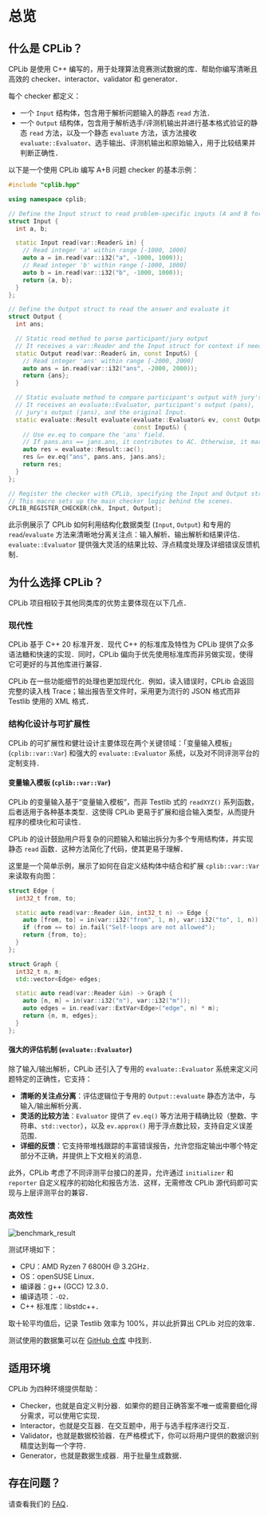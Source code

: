 # 总览

## 什么是 CPLib？

CPLib 是使用 C++ 编写的，用于处理算法竞赛测试数据的库．帮助你编写清晰且高效的 checker、interactor、validator 和 generator．

每个 checker 都定义：

- 一个 `Input` 结构体，包含用于解析问题输入的静态 `read` 方法．
- 一个 `Output` 结构体，包含用于解析选手/评测机输出并进行基本格式验证的静态 `read` 方法，以及一个静态 `evaluate` 方法，该方法接收 `evaluate::Evaluator`、选手输出、评测机输出和原始输入，用于比较结果并判断正确性．

以下是一个使用 CPLib 编写 A+B 问题 checker 的基本示例：

```cpp filename="chk.cpp" copy showLineNumbers
#include "cplib.hpp"

using namespace cplib;

// Define the Input struct to read problem-specific inputs (A and B for A+B problem)
struct Input {
  int a, b;

  static Input read(var::Reader& in) {
    // Read integer 'a' within range [-1000, 1000]
    auto a = in.read(var::i32("a", -1000, 1000));
    // Read integer 'b' within range [-1000, 1000]
    auto b = in.read(var::i32("b", -1000, 1000));
    return {a, b};
  }
};

// Define the Output struct to read the answer and evaluate it
struct Output {
  int ans;

  // Static read method to parse participant/jury output
  // It receives a var::Reader and the Input struct for context if needed.
  static Output read(var::Reader& in, const Input&) {
    // Read integer 'ans' within range [-2000, 2000]
    auto ans = in.read(var::i32("ans", -2000, 2000));
    return {ans};
  }

  // Static evaluate method to compare participant's output with jury's output
  // It receives an evaluate::Evaluator, participant's output (pans),
  // jury's output (jans), and the original Input.
  static evaluate::Result evaluate(evaluate::Evaluator& ev, const Output& pans, const Output& jans,
                                   const Input&) {
    // Use ev.eq to compare the 'ans' field.
    // If pans.ans == jans.ans, it contributes to AC. Otherwise, it marks WA.
    auto res = evaluate::Result::ac();
    res &= ev.eq("ans", pans.ans, jans.ans);
    return res;
  }
};

// Register the checker with CPLib, specifying the Input and Output structs.
// This macro sets up the main checker logic behind the scenes.
CPLIB_REGISTER_CHECKER(chk, Input, Output);
```

此示例展示了 CPLib 如何利用结构化数据类型 (`Input`, `Output`) 和专用的 `read`/`evaluate` 方法来清晰地分离关注点：输入解析、输出解析和结果评估．`evaluate::Evaluator` 提供强大灵活的结果比较、浮点精度处理及详细错误反馈机制．

## 为什么选择 CPLib？

CPLib 项目相较于其他同类库的优势主要体现在以下几点．

### 现代性

CPLib 基于 C++ 20 标准开发．现代 C++ 的标准库及特性为 CPLib 提供了众多语法糖和快速的实现．同时，CPLib 偏向于优先使用标准库而非另做实现，使得它可更好的与其他库进行兼容．

CPLib 在一些功能细节的处理也更加现代化．例如，读入错误时，CPLib 会返回完整的读入栈 Trace；输出报告至文件时，采用更为流行的 JSON 格式而非 Testlib 使用的 XML 格式．

### 结构化设计与可扩展性

CPLib 的可扩展性和健壮设计主要体现在两个关键领域：「变量输入模板」(`cplib::var::Var`) 和强大的 `evaluate::Evaluator` 系统，以及对不同评测平台的定制支持．

#### 变量输入模板 (`cplib::var::Var`)

CPLib 的变量输入基于“变量输入模板”，而非 Testlib 式的 `readXYZ()` 系列函数，后者适用于各种基本类型．这使得 CPLib 更易于扩展和组合输入类型，从而提升程序的模块化和可读性．

CPLib 的设计鼓励用户将复杂的问题输入和输出拆分为多个专用结构体，并实现静态 `read` 函数．这种方法简化了代码，使其更易于理解．

这里是一个简单示例，展示了如何在自定义结构体中结合和扩展 `cplib::var::Var` 来读取有向图：

```cpp
struct Edge {
  int32_t from, to;

  static auto read(var::Reader &in, int32_t n) -> Edge {
    auto [from, to] = in(var::i32("from", 1, n), var::i32("to", 1, n));
    if (from == to) in.fail("Self-loops are not allowed");
    return {from, to};
  }
};

struct Graph {
  int32_t n, m;
  std::vector<Edge> edges;

  static auto read(var::Reader &in) -> Graph {
    auto [n, m] = in(var::i32("n"), var::i32("m"));
    auto edges = in.read(var::ExtVar<Edge>("edge", n) * m);
    return {n, m, edges};
  }
};
```

#### 强大的评估机制 (`evaluate::Evaluator`)

除了输入/输出解析，CPLib 还引入了专用的 `evaluate::Evaluator` 系统来定义问题特定的正确性，它支持：

- **清晰的关注点分离**：评估逻辑位于专用的 `Output::evaluate` 静态方法中，与输入/输出解析分离．
- **灵活的比较方法**：`Evaluator` 提供了 `ev.eq()` 等方法用于精确比较（整数、字符串、`std::vector`），以及 `ev.approx()` 用于浮点数比较，支持自定义误差范围．
- **详细的反馈**：它支持带堆栈跟踪的丰富错误报告，允许您指定输出中哪个特定部分不正确，并提供上下文相关的消息．

此外，CPLib 考虑了不同评测平台接口的差异，允许通过 `initializer` 和 `reporter` 自定义程序的初始化和报告方法．这样，无需修改 CPLib 源代码即可实现与上层评测平台的兼容．

### 高效性

![benchmark_result](/img/benchmark_result.svg)

测试环境如下：

- CPU：AMD Ryzen 7 6800H @ 3.2GHz．
- OS：openSUSE Linux．
- 编译器：g++ (GCC) 12.3.0．
- 编译选项：`-O2`．
- C++ 标准库：libstdc++．

取十轮平均值后，记录 Testlib 效率为 100\%，并以此折算出 CPLib 对应的效率．

测试使用的数据集可以在 [GitHub 仓库](https://github.com/rindag-devs/cplib/tree/main/benchmark) 中找到．

## 适用环境

CPLib 为四种环境提供帮助：

- Checker，也就是自定义判分器．如果你的题目正确答案不唯一或需要细化得分需求，可以使用它实现．
- Interactor，也就是交互器．在交互题中，用于与选手程序进行交互．
- Validator，也就是数据校验器．在严格模式下，你可以将用户提供的数据识别精度达到每一个字符．
- Generator，也就是数据生成器．用于批量生成数据．

## 存在问题？

请查看我们的 [FAQ](faq)．
